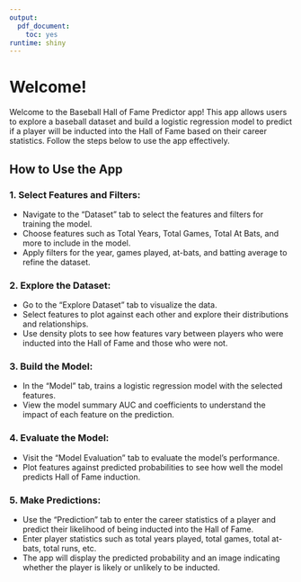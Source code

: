 ```yaml
---
output:
  pdf_document:
    toc: yes
runtime: shiny
---
```


# Welcome!
Welcome to the Baseball Hall of Fame Predictor app! This app allows users to explore a baseball dataset and build a logistic regression model to predict if a player will be inducted into the Hall of Fame based on their career statistics. Follow the steps below to use the app effectively.

## How to Use the App

### 1. Select Features and Filters:

* Navigate to the "Dataset" tab to select the features and filters for training the model.
* Choose features such as Total Years, Total Games, Total At Bats, and more to include in the model.
* Apply filters for the year, games played, at-bats, and batting average to refine the dataset.

### 2. Explore the Dataset:

* Go to the "Explore Dataset" tab to visualize the data.
* Select features to plot against each other and explore their distributions and relationships.
* Use density plots to see how features vary between players who were inducted into the Hall of Fame and those who were not.

### 3. Build the Model:

* In the "Model" tab, trains a logistic regression model with the selected features.
* View the model summary AUC and coefficients to understand the impact of each feature on the prediction.

### 4. Evaluate the Model:

* Visit the "Model Evaluation" tab to evaluate the model's performance.
* Plot features against predicted probabilities to see how well the model predicts Hall of Fame induction.

### 5. Make Predictions:

* Use the "Prediction" tab to enter the career statistics of a player and predict their likelihood of being inducted into the Hall of Fame.
* Enter player statistics such as total years played, total games, total at-bats, total runs, etc.
* The app will display the predicted probability and an image indicating whether the player is likely or unlikely to be inducted.